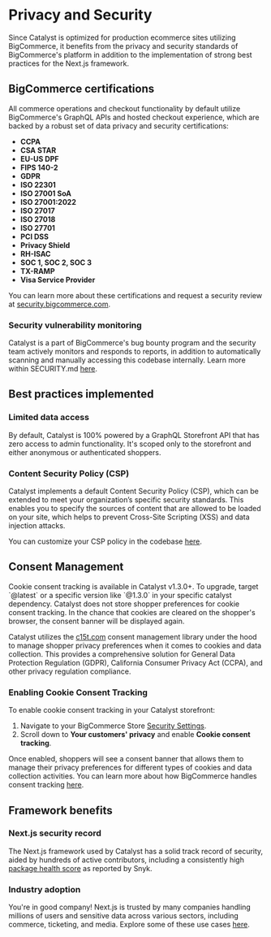 # Privacy and Security

Since Catalyst is optimized for production ecommerce sites utilizing BigCommerce, it benefits from the privacy and security standards of BigCommerce's platform in addition to the implementation of strong best practices for the Next.js framework.

## BigCommerce certifications

All commerce operations and checkout functionality by default utilize BigCommerce's GraphQL APIs and hosted checkout experience, which are backed by a robust set of data privacy and security certifications:

- **CCPA**
- **CSA STAR**
- **EU-US DPF**
- **FIPS 140-2**
- **GDPR**
- **ISO 22301**
- **ISO 27001 SoA**
- **ISO 27001:2022**
- **ISO 27017**
- **ISO 27018**
- **ISO 27701**
- **PCI DSS**
- **Privacy Shield**
- **RH-ISAC**
- **SOC 1, SOC 2, SOC 3**
- **TX-RAMP**
- **Visa Service Provider**

You can learn more about these certifications and request a security review at [security.bigcommerce.com](https://security.bigcommerce.com).

### Security vulnerability monitoring

Catalyst is a part of BigCommerce's bug bounty program and the security team actively monitors and responds to reports, in addition to automatically scanning and manually accessing this codebase internally. Learn more within SECURITY.md [here](https://github.com/bigcommerce/catalyst/blob/main/SECURITY.md).

## Best practices implemented

### Limited data access

By default, Catalyst is 100% powered by a GraphQL Storefront API that has zero access to admin functionality. It's scoped only to the storefront and either anonymous or authenticated shoppers.

### Content Security Policy (CSP)

Catalyst implements a default Content Security Policy (CSP), which can be extended to meet your organization’s specific security standards. This enables you to specify the sources of content that are allowed to be loaded on your site, which helps to prevent Cross-Site Scripting (XSS) and data injection attacks.

You can customize your CSP policy in the codebase [here](https://github.com/bigcommerce/catalyst/blob/main/core/lib/content-security-policy.ts#L10).

## Consent Management

<Callout type='info'>
	Cookie consent tracking is available in Catalyst v1.3.0+. To upgrade, target
	`@latest` or a specific version like `@1.3.0` in your specific catalyst
	dependency.
</Callout>

<Callout type='warning'>
	Catalyst does not store shopper preferences for cookie consent tracking. In
	the chance that cookies are cleared on the shopper's browser, the consent
	banner will be displayed again.
</Callout>

Catalyst utilizes the [c15t.com](https://c15t.com) consent management library under the hood to manage shopper privacy preferences when it comes to cookies and data collection. This provides a comprehensive solution for General Data Protection Regulation (GDPR), California Consumer Privacy Act (CCPA), and other privacy regulation compliance.

### Enabling Cookie Consent Tracking

To enable cookie consent tracking in your Catalyst storefront:

1. Navigate to your BigCommerce Store [Security Settings](https://login.bigcommerce.com/deep-links/manage/settings/security).
2. Scroll down to **Your customers' privacy** and enable **Cookie consent tracking**.

Once enabled, shoppers will see a consent banner that allows them to manage their privacy preferences for different types of cookies and data collection activities. You can learn more about how BigCommerce handles consent tracking [here](https://support.bigcommerce.com/s/article/Implementing-CCPA-with-BigCommerce?language=en_US#settings).

## Framework benefits

### Next.js security record

The Next.js framework used by Catalyst has a solid track record of security, aided by hundreds of active contributors, including a consistently high [package health score](https://snyk.io/advisor/npm-package/next) as reported by Snyk.

### Industry adoption

You're in good company! Next.js is trusted by many companies handling millions of users and sensitive data across various sectors, including commerce, ticketing, and media. Explore some of these use cases [here](https://nextjs.org/showcase).
